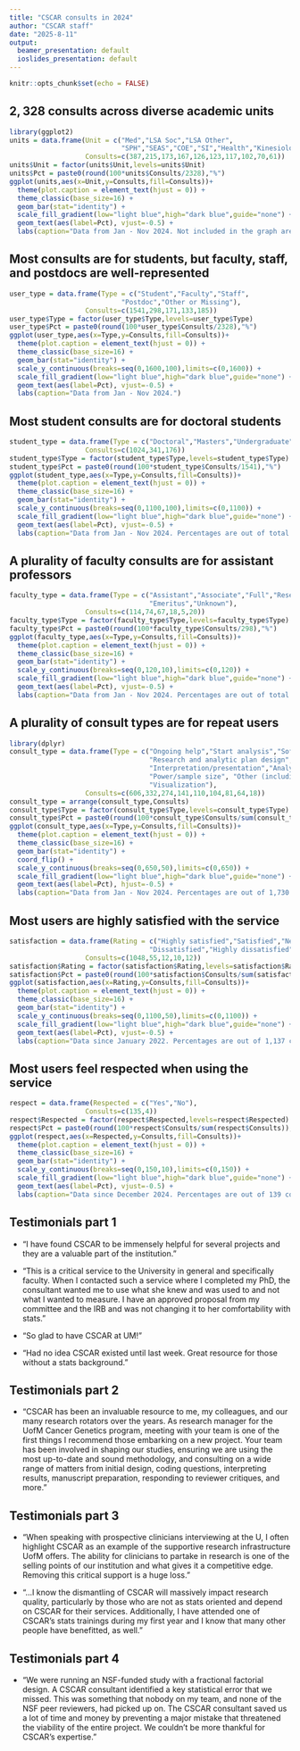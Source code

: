 ---
title: "CSCAR consults in 2024"
author: "CSCAR staff"
date: "2025-8-11"
output:
  beamer_presentation: default
  ioslides_presentation: default
---

```{r setup, include=FALSE}
knitr::opts_chunk$set(echo = FALSE)
```

## $2,328$ consults across diverse academic units
```{r slide1, echo=FALSE}
library(ggplot2)
units = data.frame(Unit = c("Med","LSA Soc","LSA Other",
                            "SPH","SEAS","COE","SI","Health","Kinesiology","Dentistry"),
                   Consults=c(387,215,173,167,126,123,117,102,70,61))
units$Unit = factor(units$Unit,levels=units$Unit)
units$Pct = paste0(round(100*units$Consults/2328),"%")
ggplot(units,aes(x=Unit,y=Consults,fill=Consults))+
  theme(plot.caption = element_text(hjust = 0)) + 
  theme_classic(base_size=16) +
  geom_bar(stat="identity") +
  scale_fill_gradient(low="light blue",high="dark blue",guide="none") +
  geom_text(aes(label=Pct), vjust=-0.5) +
  labs(caption="Data from Jan - Nov 2024. Not included in the graph are 485 consults from other units and 469 consults with unknown unit.")
```

## Most consults are for students, but faculty, staff, and postdocs are well-represented
```{r slide2, echo=FALSE}
user_type = data.frame(Type = c("Student","Faculty","Staff",
                            "Postdoc","Other or Missing"),
                   Consults=c(1541,298,171,133,185))
user_type$Type = factor(user_type$Type,levels=user_type$Type)
user_type$Pct = paste0(round(100*user_type$Consults/2328),"%")
ggplot(user_type,aes(x=Type,y=Consults,fill=Consults))+
  theme(plot.caption = element_text(hjust = 0)) + 
  theme_classic(base_size=16) + 
  geom_bar(stat="identity") +
  scale_y_continuous(breaks=seq(0,1600,100),limits=c(0,1600)) + 
  scale_fill_gradient(low="light blue",high="dark blue",guide="none") +
  geom_text(aes(label=Pct), vjust=-0.5) +
  labs(caption="Data from Jan - Nov 2024.")
```

## Most student consults are for doctoral students
```{r slide3, echo=FALSE}
student_type = data.frame(Type = c("Doctoral","Masters","Undergraduate"),
                   Consults=c(1024,341,176))
student_type$Type = factor(student_type$Type,levels=student_type$Type)
student_type$Pct = paste0(round(100*student_type$Consults/1541),"%")
ggplot(student_type,aes(x=Type,y=Consults,fill=Consults))+
  theme(plot.caption = element_text(hjust = 0)) + 
  theme_classic(base_size=16) + 
  geom_bar(stat="identity") +
  scale_y_continuous(breaks=seq(0,1100,100),limits=c(0,1100)) +
  scale_fill_gradient(low="light blue",high="dark blue",guide="none") +
  geom_text(aes(label=Pct), vjust=-0.5) +
  labs(caption="Data from Jan - Nov 2024. Percentages are out of total student consults.")
```

## A plurality of faculty consults are for assistant professors
```{r slide4, echo=FALSE}
faculty_type = data.frame(Type = c("Assistant","Associate","Full","Research Inv",
                                   "Emeritus","Unknown"),
                   Consults=c(114,74,67,18,5,20))
faculty_type$Type = factor(faculty_type$Type,levels=faculty_type$Type)
faculty_type$Pct = paste0(round(100*faculty_type$Consults/298),"%")
ggplot(faculty_type,aes(x=Type,y=Consults,fill=Consults))+
  theme(plot.caption = element_text(hjust = 0)) + 
  theme_classic(base_size=16) + 
  geom_bar(stat="identity") +
  scale_y_continuous(breaks=seq(0,120,10),limits=c(0,120)) +
  scale_fill_gradient(low="light blue",high="dark blue",guide="none") +
  geom_text(aes(label=Pct), vjust=-0.5) +
  labs(caption="Data from Jan - Nov 2024. Percentages are out of total faculty consults.")
```

## A plurality of consult types are for repeat users
```{r slide5, echo=FALSE,message=FALSE,warning=FALSE}
library(dplyr)
consult_type = data.frame(Type = c("Ongoing help","Start analysis","Software",
                                   "Research and analytic plan design",
                                   "Interpretation/presentation","Analysis review",
                                   "Power/sample size", "Other (including ArcGIS)",
                                   "Visualization"),
                   Consults=c(606,332,274,141,110,104,81,64,18))
consult_type = arrange(consult_type,Consults)
consult_type$Type = factor(consult_type$Type,levels=consult_type$Type)
consult_type$Pct = paste0(round(100*consult_type$Consults/sum(consult_type$Consults)),"%")
ggplot(consult_type,aes(x=Type,y=Consults,fill=Consults))+
  theme(plot.caption = element_text(hjust = 0)) + 
  theme_classic(base_size=16) + 
  geom_bar(stat="identity") +
  coord_flip() + 
  scale_y_continuous(breaks=seq(0,650,50),limits=c(0,650)) +
  scale_fill_gradient(low="light blue",high="dark blue",guide="none") +
  geom_text(aes(label=Pct), hjust=-0.5) +
  labs(caption="Data from Jan - Nov 2024. Percentages are out of 1,730 consults with consult type data.")
```

## Most users are highly satisfied with the service
```{r slide6, echo=FALSE,message=FALSE,warning=FALSE}
satisfaction = data.frame(Rating = c("Highly satisfied","Satisfied","Neutral",
                                   "Dissatisfied","Highly dissatisfied"),
                   Consults=c(1048,55,12,10,12))
satisfaction$Rating = factor(satisfaction$Rating,levels=satisfaction$Rating)
satisfaction$Pct = paste0(round(100*satisfaction$Consults/sum(satisfaction$Consults)),"%")
ggplot(satisfaction,aes(x=Rating,y=Consults,fill=Consults))+
  theme(plot.caption = element_text(hjust = 0)) + 
  theme_classic(base_size=16) + 
  geom_bar(stat="identity") +
  scale_y_continuous(breaks=seq(0,1100,50),limits=c(0,1100)) +
  scale_fill_gradient(low="light blue",high="dark blue",guide="none") +
  geom_text(aes(label=Pct), vjust=-0.5) +
  labs(caption="Data since January 2022. Percentages are out of 1,137 consults with ratings data.")
```

## Most users feel respected when using the service
```{r slide7, echo=FALSE,message=FALSE,warning=FALSE}
respect = data.frame(Respected = c("Yes","No"),
                   Consults=c(135,4))
respect$Respected = factor(respect$Respected,levels=respect$Respected)
respect$Pct = paste0(round(100*respect$Consults/sum(respect$Consults)),"%")
ggplot(respect,aes(x=Respected,y=Consults,fill=Consults))+
  theme(plot.caption = element_text(hjust = 0)) + 
  theme_classic(base_size=16) + 
  geom_bar(stat="identity") +
  scale_y_continuous(breaks=seq(0,150,10),limits=c(0,150)) +
  scale_fill_gradient(low="light blue",high="dark blue",guide="none") +
  geom_text(aes(label=Pct), vjust=-0.5) +
  labs(caption="Data since December 2024. Percentages are out of 139 consults with respect data.")
```

## Testimonials part 1
- "I have found CSCAR to be immensely helpful for several projects and they are a valuable part of the institution." 

- "This is a critical service to the University in general and specifically faculty. When I contacted such a service where I completed my PhD, the consultant wanted me to use what she knew and was used to and not what I wanted to measure. I have an approved proposal from my committee and the IRB and was not changing it to her comfortability with stats."

- "So glad to have CSCAR at UM!"

- "Had no idea CSCAR existed until last week. Great resource for those without a stats background."

## Testimonials part 2
- "CSCAR has been an invaluable resource to me, my colleagues, and our many research rotators over the years. As research manager for the UofM Cancer Genetics program, meeting with your team is one of the first things I recommend those embarking on a new project.  Your team has been involved in shaping our studies, ensuring we are using the most up-to-date and sound methodology, and consulting on a wide range of matters from initial design, coding questions, interpreting results, manuscript preparation, responding to reviewer critiques, and more."

## Testimonials part 3
- "When speaking with prospective clinicians interviewing at the U, I often highlight CSCAR as an example of the supportive research infrastructure UofM offers. The ability for clinicians to partake in research is one of the selling points of our institution and what gives it a competitive edge. Removing this critical support is a huge loss."

- "...I know the dismantling of CSCAR will massively impact research quality, particularly by those who are not as stats oriented and depend on CSCAR for their services. Additionally, I have attended one of CSCAR's stats trainings during my first year and I know that many other people have benefitted, as well."

## Testimonials part 4
- "We were running an NSF-funded study with a fractional factorial design.  A CSCAR consultant identified a key statistical error that we missed.  This was something that nobody on my team, and none of the NSF peer reviewers, had picked up on.  The CSCAR consultant saved us a lot of time and money by preventing a major mistake that threatened the viability of the entire project.  We couldn't be more thankful for CSCAR’s expertise."
